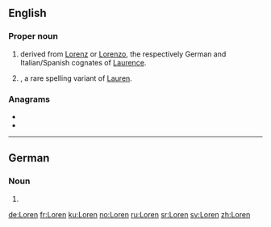 ==English==

===Proper noun===
{{en-proper noun}}

# {{given name|male|from=Latin}} derived from [[Lorenz]] or [[Lorenzo]], the respectively German and Italian/Spanish cognates of [[Laurence]].
# {{given name|female|from=Latin}}, a rare spelling variant of [[Lauren]].

===Anagrams===
* {{l|en|enrol}}
* {{l|en|loner}}

----

==German==

===Noun===
{{head|de|noun form}} {{g|f}}

# {{plural of|Lore|lang=de}}

[[de:Loren]]
[[fr:Loren]]
[[ku:Loren]]
[[no:Loren]]
[[ru:Loren]]
[[sr:Loren]]
[[sv:Loren]]
[[zh:Loren]]